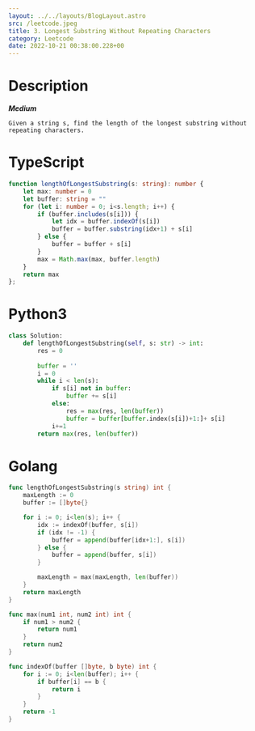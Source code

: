 ```yaml
---
layout: ../../layouts/BlogLayout.astro 
src: /leetcode.jpeg
title: 3. Longest Substring Without Repeating Characters
category: Leetcode 
date: 2022-10-21 00:38:00.228+00 
---
```


# Description
***Medium***
```
Given a string s, find the length of the longest substring without repeating characters.
```
# TypeScript
```typescript
function lengthOfLongestSubstring(s: string): number {
    let max: number = 0
    let buffer: string = ""
    for (let i: number = 0; i<s.length; i++) {
        if (buffer.includes(s[i])) {
            let idx = buffer.indexOf(s[i])
            buffer = buffer.substring(idx+1) + s[i]
        } else {
            buffer = buffer + s[i]
        }
        max = Math.max(max, buffer.length)
    }
    return max
};
```

# Python3 
```python
class Solution:
    def lengthOfLongestSubstring(self, s: str) -> int:
        res = 0
        
        buffer = ''
        i = 0
        while i < len(s):
            if s[i] not in buffer:
                buffer += s[i]
            else:
                res = max(res, len(buffer))
                buffer = buffer[buffer.index(s[i])+1:]+ s[i]
            i+=1
        return max(res, len(buffer))
```

# Golang
```go
func lengthOfLongestSubstring(s string) int {
    maxLength := 0
    buffer := []byte{}

    for i := 0; i<len(s); i++ {
        idx := indexOf(buffer, s[i])
        if (idx != -1) {
            buffer = append(buffer[idx+1:], s[i])
        } else {
            buffer = append(buffer, s[i])
        }

        maxLength = max(maxLength, len(buffer))
    }
    return maxLength
}

func max(num1 int, num2 int) int {
    if num1 > num2 {
        return num1 
    }
    return num2 
}

func indexOf(buffer []byte, b byte) int {
    for i := 0; i<len(buffer); i++ {
        if buffer[i] == b {
            return i
        }
    }
    return -1
}
```